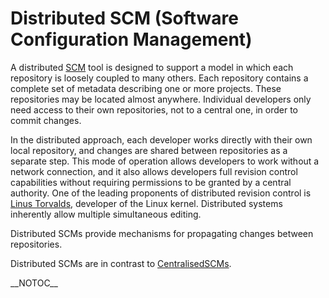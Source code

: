 = Distributed SCM (Software Configuration Management) =

A distributed [[SCM]] tool is designed to support a model in which each repository is loosely coupled to many others. Each repository contains a complete set of metadata describing one or more projects. These repositories may be located almost anywhere. Individual developers only need access to their own repositories, not to a central one, in order to commit changes.

In the distributed approach, each developer works directly with their own local repository, and changes are shared between repositories as a separate step. This mode of operation allows developers to work without a network connection, and it also allows developers full revision control capabilities without requiring permissions to be granted by a central authority. One of the leading proponents of distributed revision control is [[Linus Torvalds]], developer of the Linux kernel. Distributed systems inherently allow multiple simultaneous editing.

Distributed SCMs provide mechanisms for propagating changes between repositories.

Distributed SCMs are in contrast to [[CentralisedSCM]]s.

__NOTOC__